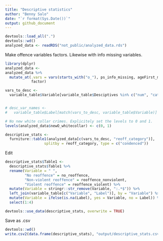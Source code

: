 ```yaml
---
title: "Descriptive statistics"
author: "Benny Salo"
date: "`r format(Sys.Date())`"
output: github_document
---
```



```r
devtools::load_all(".")
devtools::wd()
analyzed_data <- readRDS("not_public/analyzed_data.rds")
```

Make offence variables factors. Likewise with info missing variables.
```r
library(dplyr)
analyzed_data <-
analyzed_data %>% 
  mutate_at(.vars = vars(starts_with("o_"), ps_info_missing, ageFirst_missing),
            factor)
```


```r
vars_to_desc <- 
  variable_table$Variable[variable_table$Desciptives %in% c("num", "cat")]


# desc_var_names <- 
#   variable_table$Label[match(vars_to_desc, variable_table$Variable)]

# No new white collar crimes. Explicitely set the levels to 0 and 1.
levels(analyzed_data$newO_whitecollar) <- c(0, 1)

descriptive_stats <- 
  furniture::table1(analyzed_data[c(vars_to_desc, "reoff_category")],
                  splitby = reoff_category, type = c("condenced"))
```

Edit
```r
descriptive_stats$Table1 <-
  descriptive_stats$Table1 %>% 
  rename(Variable = " ",
         "No reoffence" = no_reoffence,
         "Non-violent reoffence" = reoffence_nonviolent,
         "Violent reoffence" = reoffence_violent) %>%
  mutate(Variable = stringr::str_remove(Variable, ":.*$")) %>% 
  left_join(variable_table[c("Variable", "Label")], by = "Variable") %>% 
  mutate(Variable = ifelse(is.na(Label), yes = Variable, no = Label)) %>%
  select(1:4)

```


```r
devtools::use_data(descriptive_stats, overwrite = TRUE)
```

Save as .csv
```r
devtools::wd()
write.csv2(data.frame(descriptive_stats), "output/descriptive_stats.csv") 
```

